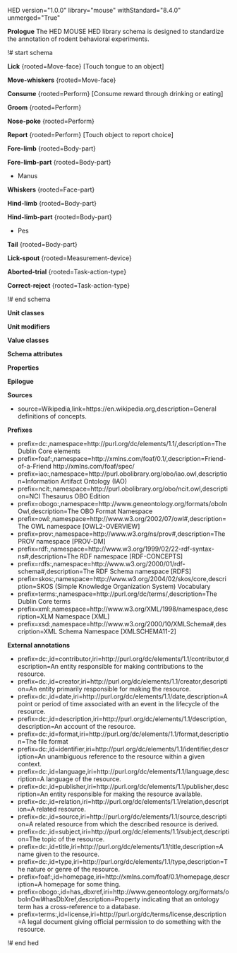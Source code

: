 HED version="1.0.0" library="mouse" withStandard="8.4.0" unmerged="True"

'''Prologue'''
The HED MOUSE HED library schema is designed to standardize the annotation of rodent behavioral experiments. 

!# start schema

'''Lick''' <nowiki>{rooted=Move-face} [Touch tongue to an object]</nowiki>

'''Move-whiskers''' <nowiki>{rooted=Move-face}</nowiki>

'''Consume''' <nowiki>{rooted=Perform} [Consume reward through drinking or eating]</nowiki>

'''Groom''' <nowiki>{rooted=Perform}</nowiki>

'''Nose-poke''' <nowiki>{rooted=Perform}</nowiki>

'''Report''' <nowiki>{rooted=Perform} [Touch object to report choice]</nowiki>

'''Fore-limb''' <nowiki>{rooted=Body-part}</nowiki>

'''Fore-limb-part''' <nowiki>{rooted=Body-part}</nowiki>
* Manus

'''Whiskers''' <nowiki>{rooted=Face-part}</nowiki>

'''Hind-limb''' <nowiki>{rooted=Body-part}</nowiki>

'''Hind-limb-part''' <nowiki>{rooted=Body-part}</nowiki>
* Pes

'''Tail''' <nowiki>{rooted=Body-part}</nowiki>

'''Lick-spout''' <nowiki>{rooted=Measurement-device}</nowiki>

'''Aborted-trial''' <nowiki>{rooted=Task-action-type}</nowiki>

'''Correct-reject''' <nowiki>{rooted=Task-action-type}</nowiki>


!# end schema

'''Unit classes'''

'''Unit modifiers'''

'''Value classes'''

'''Schema attributes'''

'''Properties'''

'''Epilogue'''

'''Sources'''
* <nowiki>source=Wikipedia,link=https://en.wikipedia.org,description=General definitions of concepts.</nowiki>

'''Prefixes'''
* <nowiki>prefix=dc:,namespace=http://purl.org/dc/elements/1.1/,description=The Dublin Core elements</nowiki>
* <nowiki>prefix=foaf:,namespace=http://xmlns.com/foaf/0.1/,description=Friend-of-a-Friend http://xmlns.com/foaf/spec/</nowiki>
* <nowiki>prefix=iao:,namespace=http://purl.obolibrary.org/obo/iao.owl,description=Information Artifact Ontology (IAO)</nowiki>
* <nowiki>prefix=ncit:,namespace=http://purl.obolibrary.org/obo/ncit.owl,description=NCI Thesaurus OBO Edition</nowiki>
* <nowiki>prefix=obogo:,namespace=http://www.geneontology.org/formats/oboInOwl,description=The OBO Format Namespace</nowiki>
* <nowiki>prefix=owl:,namespace=http://www.w3.org/2002/07/owl#,description=The OWL namespace [OWL2-OVERVIEW]</nowiki>
* <nowiki>prefix=prov:,namespace=http://www.w3.org/ns/prov#,description=The PROV namespace [PROV-DM]</nowiki>
* <nowiki>prefix=rdf:,namespace=http://www.w3.org/1999/02/22-rdf-syntax-ns#,description=The RDF namespace [RDF-CONCEPTS]</nowiki>
* <nowiki>prefix=rdfs:,namespace=http://www.w3.org/2000/01/rdf-schema#,description=The RDF Schema namespace [RDFS]</nowiki>
* <nowiki>prefix=skos:,namespace=http://www.w3.org/2004/02/skos/core,description=SKOS (Simple Knowledge Organization System) Vocabulary</nowiki>
* <nowiki>prefix=terms:,namespace=http://purl.org/dc/terms/,description=The Dublin Core terms</nowiki>
* <nowiki>prefix=xml:,namespace=http://www.w3.org/XML/1998/namespace,description=XLM Namespace [XML]</nowiki>
* <nowiki>prefix=xsd:,namespace=http://www.w3.org/2000/10/XMLSchema#,description=XML Schema Namespace [XMLSCHEMA11-2]</nowiki>

'''External annotations'''
* <nowiki>prefix=dc:,id=contributor,iri=http://purl.org/dc/elements/1.1/contributor,description=An entity responsible for making contributions to the resource.</nowiki>
* <nowiki>prefix=dc:,id=creator,iri=http://purl.org/dc/elements/1.1/creator,description=An entity primarily responsible for making the resource.</nowiki>
* <nowiki>prefix=dc:,id=date,iri=http://purl.org/dc/elements/1.1/date,description=A point or period of time associated with an event in the lifecycle of the resource.</nowiki>
* <nowiki>prefix=dc:,id=description,iri=http://purl.org/dc/elements/1.1/description,description=An account of the resource.</nowiki>
* <nowiki>prefix=dc:,id=format,iri=http://purl.org/dc/elements/1.1/format,description=The file format</nowiki>
* <nowiki>prefix=dc:,id=identifier,iri=http://purl.org/dc/elements/1.1/identifier,description=An unambiguous reference to the resource within a given context.</nowiki>
* <nowiki>prefix=dc:,id=language,iri=http://purl.org/dc/elements/1.1/language,description=A language of the resource.</nowiki>
* <nowiki>prefix=dc:,id=publisher,iri=http://purl.org/dc/elements/1.1/publisher,description=An entity responsible for making the resource available.</nowiki>
* <nowiki>prefix=dc:,id=relation,iri=http://purl.org/dc/elements/1.1/relation,description=A related resource.</nowiki>
* <nowiki>prefix=dc:,id=source,iri=http://purl.org/dc/elements/1.1/source,description=A related resource from which the described resource is derived.</nowiki>
* <nowiki>prefix=dc:,id=subject,iri=http://purl.org/dc/elements/1.1/subject,description=The topic of the resource.</nowiki>
* <nowiki>prefix=dc:,id=title,iri=http://purl.org/dc/elements/1.1/title,description=A name given to the resource.</nowiki>
* <nowiki>prefix=dc:,id=type,iri=http://purl.org/dc/elements/1.1/type,description=The nature or genre of the resource.</nowiki>
* <nowiki>prefix=foaf:,id=homepage,iri=http://xmlns.com/foaf/0.1/homepage,description=A homepage for some thing.</nowiki>
* <nowiki>prefix=obogo:,id=has_dbxref,iri=http://www.geneontology.org/formats/oboInOwl#hasDbXref,description=Property indicating that an ontology term has a cross-reference to a database.</nowiki>
* <nowiki>prefix=terms:,id=license,iri=http://purl.org/dc/terms/license,description=A legal document giving official permission to do something with the resource.</nowiki>

!# end hed
